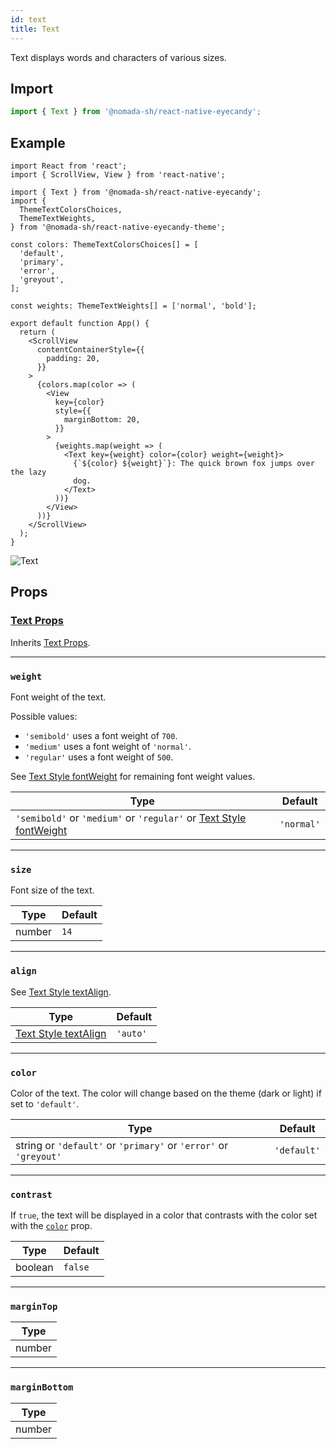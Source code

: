 ```yaml
---
id: text
title: Text
---
```


Text displays words and characters of various sizes.

## Import

```jsx
import { Text } from '@nomada-sh/react-native-eyecandy';
```

## Example

```tsx
import React from 'react';
import { ScrollView, View } from 'react-native';

import { Text } from '@nomada-sh/react-native-eyecandy';
import {
  ThemeTextColorsChoices,
  ThemeTextWeights,
} from '@nomada-sh/react-native-eyecandy-theme';

const colors: ThemeTextColorsChoices[] = [
  'default',
  'primary',
  'error',
  'greyout',
];

const weights: ThemeTextWeights[] = ['normal', 'bold'];

export default function App() {
  return (
    <ScrollView
      contentContainerStyle={{
        padding: 20,
      }}
    >
      {colors.map(color => (
        <View
          key={color}
          style={{
            marginBottom: 20,
          }}
        >
          {weights.map(weight => (
            <Text key={weight} color={color} weight={weight}>
              {`${color} ${weight}`}: The quick brown fox jumps over the lazy
              dog.
            </Text>
          ))}
        </View>
      ))}
    </ScrollView>
  );
}
```

![Text](../assets/components/text.png)

## Props

### [Text Props](https://reactnative.dev/docs/text#props)

Inherits [Text Props](https://reactnative.dev/docs/text#props).

---

### `weight`

Font weight of the text.

Possible values:

- `'semibold'` uses a font weight of `700`.
- `'medium'` uses a font weight of `'normal'`.
- `'regular'` uses a font weight of `500`.

See [Text Style fontWeight](https://reactnative.dev/docs/text-style-props#fontweight) for remaining font weight values.

| Type                                                                                                                           | Default    |
| ------------------------------------------------------------------------------------------------------------------------------ | ---------- |
| `'semibold'` or `'medium'` or `'regular'` or [Text Style fontWeight](https://reactnative.dev/docs/text-style-props#fontweight) | `'normal'` |

---

### `size`

Font size of the text.

| Type   | Default |
| ------ | ------- |
| number | `14`    |

---

### `align`

See [Text Style textAlign](https://reactnative.dev/docs/text-style-props#textalign).

| Type                                                                            | Default  |
| ------------------------------------------------------------------------------- | -------- |
| [Text Style textAlign](https://reactnative.dev/docs/text-style-props#textalign) | `'auto'` |

---

### `color`

Color of the text. The color will change based on the theme (dark or light) if set to `'default'`.

| Type                                                             | Default     |
| ---------------------------------------------------------------- | ----------- |
| string or `'default'` or `'primary'` or `'error'` or `'greyout'` | `'default'` |

---

### `contrast`

If `true`, the text will be displayed in a color that contrasts with the color set with the [`color`](#color) prop.

| Type    | Default |
| ------- | ------- |
| boolean | `false` |

---

### `marginTop`

| Type   |
| ------ |
| number |

---

### `marginBottom`

| Type   |
| ------ |
| number |
